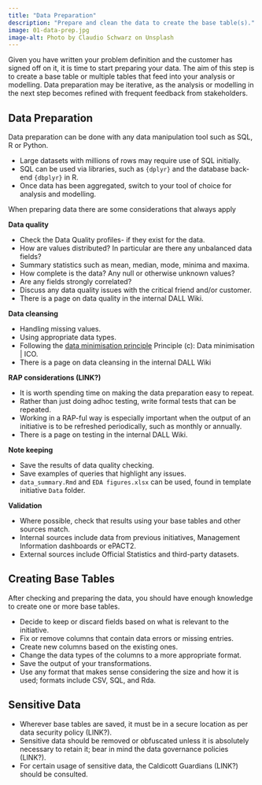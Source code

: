 ```yaml
---
title: "Data Preparation"
description: "Prepare and clean the data to create the base table(s)."
image: 01-data-prep.jpg
image-alt: Photo by Claudio Schwarz on Unsplash
---
```


Given you have written your problem definition and the customer has signed off on it, it is time to start preparing your data. The aim of this step is to create a base table or multiple tables that feed into your analysis or modelling. Data preparation may be iterative, as the analysis or modelling in the next step becomes refined with frequent feedback from stakeholders.

## Data Preparation

Data preparation can be done with any data manipulation tool such as SQL, R or Python.

- Large datasets with millions of rows may require use of SQL initially.
- SQL can be used via libraries, such as `{dplyr}` and the database back-end `{dbplyr}` in R.
- Once data has been aggregated, switch to your tool of choice for analysis and modelling.

When preparing data there are some considerations that always apply

**Data quality**

  - Check the Data Quality profiles- if they exist for the data.
  - How are values distributed? In particular are there any unbalanced data fields?
  - Summary statistics such as mean, median, mode, minima and maxima.
  - How complete is the data? Any null or otherwise unknown values?
  - Are any fields strongly correlated?
  - Discuss any data quality issues with the critical friend and/or customer.
  - There is a page on data quality in the internal DALL Wiki.

**Data cleansing**

  - Handling missing values.
  - Using appropriate data types.
  - Following the [data minimisation principle](https://ico.org.uk/for-organisations/uk-gdpr-guidance-and-resources/data-protection-principles/a-guide-to-the-data-protection-principles/the-principles/data-minimisation/)
Principle (c): Data minimisation | ICO.
  - There is a page on data cleansing in the internal DALL Wiki
  
  
**RAP considerations (LINK?)**

  - It is worth spending time on making the data preparation easy to repeat.
  - Rather than just doing adhoc testing, write formal tests that can be repeated.
  - Working in a RAP-ful way is especially important when the output of an initiative is to be refreshed periodically, such as monthly or annually.
  - There is a page on testing in the internal DALL Wiki.
  
**Note keeping**

  - Save the results of data quality checking.
  - Save examples of queries that highlight any issues.
  - `data_summary.Rmd` and `EDA figures.xlsx` can be used, found in template initiative `Data` folder.
  
**Validation**

  - Where possible, check that results using your base tables and other sources match.
  - Internal sources include data from previous initiatives, Management Information dashboards or ePACT2.
  - External sources include Official Statistics and third-party datasets.

## Creating Base Tables

After checking and preparing the data, you should have enough knowledge to create one or more base tables.

- Decide to keep or discard fields based on what is relevant to the initiative.
- Fix or remove columns that contain data errors or missing entries.
- Create new columns based on the existing ones.
- Change the data types of the columns to a more appropriate format.
- Save the output of your transformations.
- Use any format that makes sense considering the size and how it is used; formats include CSV, SQL, and Rda.

## Sensitive Data

- Wherever base tables are saved, it must be in a secure location as per data security policy (LINK?).
- Sensitive data should be removed or obfuscated unless it is absolutely necessary to retain it; bear in mind the data governance policies (LINK?).
- For certain usage of sensitive data, the Caldicott Guardians (LINK?) should be consulted.
